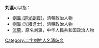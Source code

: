 '''刘瀛'''可以指：
* [[劉瀛_(道光副貢)|劉瀛 (道光副貢)]]，清朝政治人物
* [[劉瀛_(光緒進士)|劉瀛 (光緒進士)]]，清朝政治人物
* [[流萤|流萤]]，原名刘瀛，中华人民共和国政治人物

{{disambig}}

[[Category:二字刘姓人名消歧义|Category:二字刘姓人名消歧义]]